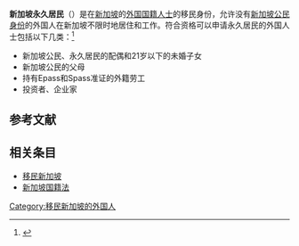 
'''新加坡永久居民'''（{{lang-en|'''Permanent residency in Singapore'''}}）是在[[新加坡|新加坡]]的[[僑民|外国国籍人士]]的移民身份，允许没有[[新加坡国籍法|新加坡公民身份]]的外国人在新加坡不限时地居住和工作。符合资格可以申请永久居民的外国人士包括以下几类：<ref>{{Cite web| url = https://www.mfa.gov.sg/content/mfa/overseasmission/doha/consular_services/pr_application.html| title = Permanent Resident Application| publisher = Embassy of the Republic of Singapore| accessdate = 2016-08-28| archive-date = 2018-06-16| archive-url = https://web.archive.org/web/20180616080419/https://www.mfa.gov.sg/content/mfa/overseasmission/doha/consular_services/pr_application.html| dead-url = no}}</ref>
* 新加坡公民、永久居民的配偶和21岁以下的未婚子女
* 新加坡公民的父母
* 持有Epass和Spass准证的外籍劳工
* 投资者、企业家

== 参考文献 ==
{{Reflist}}

== 相关条目 ==
* [[移民新加坡|移民新加坡]]
* [[新加坡国籍法|新加坡国籍法]]

[[Category:移民新加坡的外国人|Category:移民新加坡的外国人]]